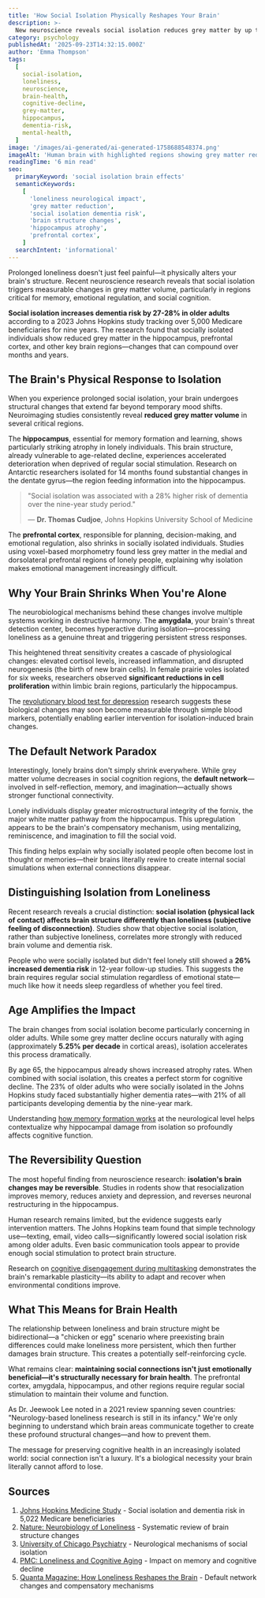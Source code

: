 ```yaml
---
title: 'How Social Isolation Physically Reshapes Your Brain'
description: >-
  New neuroscience reveals social isolation reduces grey matter by up to 5% per decade in key brain regions, increasing dementia risk by 27% in older adults.
category: psychology
publishedAt: '2025-09-23T14:32:15.000Z'
author: 'Emma Thompson'
tags:
  [
    social-isolation,
    loneliness,
    neuroscience,
    brain-health,
    cognitive-decline,
    grey-matter,
    hippocampus,
    dementia-risk,
    mental-health,
  ]
image: '/images/ai-generated/ai-generated-1758688548374.png'
imageAlt: 'Human brain with highlighted regions showing grey matter reduction and hippocampus atrophy from social isolation'
readingTime: '6 min read'
seo:
  primaryKeyword: 'social isolation brain effects'
  semanticKeywords:
    [
      'loneliness neurological impact',
      'grey matter reduction',
      'social isolation dementia risk',
      'brain structure changes',
      'hippocampus atrophy',
      'prefrontal cortex',
    ]
  searchIntent: 'informational'
---
```


Prolonged loneliness doesn't just feel painful—it physically alters your brain's structure. Recent neuroscience research reveals that social isolation triggers measurable changes in grey matter volume, particularly in regions critical for memory, emotional regulation, and social cognition.

**Social isolation increases dementia risk by 27-28% in older adults** according to a 2023 Johns Hopkins study tracking over 5,000 Medicare beneficiaries for nine years. The research found that socially isolated individuals show reduced grey matter in the hippocampus, prefrontal cortex, and other key brain regions—changes that can compound over months and years.

## The Brain's Physical Response to Isolation

When you experience prolonged social isolation, your brain undergoes structural changes that extend far beyond temporary mood shifts. Neuroimaging studies consistently reveal **reduced grey matter volume** in several critical regions.

The **hippocampus**, essential for memory formation and learning, shows particularly striking atrophy in lonely individuals. This brain structure, already vulnerable to age-related decline, experiences accelerated deterioration when deprived of regular social stimulation. Research on Antarctic researchers isolated for 14 months found substantial changes in the dentate gyrus—the region feeding information into the hippocampus.

> "Social isolation was associated with a 28% higher risk of dementia over the nine-year study period."
>
> — **Dr. Thomas Cudjoe**, Johns Hopkins University School of Medicine

The **prefrontal cortex**, responsible for planning, decision-making, and emotional regulation, also shrinks in socially isolated individuals. Studies using voxel-based morphometry found less grey matter in the medial and dorsolateral prefrontal regions of lonely people, explaining why isolation makes emotional management increasingly difficult.

## Why Your Brain Shrinks When You're Alone

The neurobiological mechanisms behind these changes involve multiple systems working in destructive harmony. The **amygdala**, your brain's threat detection center, becomes hyperactive during isolation—processing loneliness as a genuine threat and triggering persistent stress responses.

This heightened threat sensitivity creates a cascade of physiological changes: elevated cortisol levels, increased inflammation, and disrupted neurogenesis (the birth of new brain cells). In female prairie voles isolated for six weeks, researchers observed **significant reductions in cell proliferation** within limbic brain regions, particularly the hippocampus.

The [revolutionary blood test for depression](/psychology/revolutionary-blood-test-depression-biomarkers) research suggests these biological changes may soon become measurable through simple blood markers, potentially enabling earlier intervention for isolation-induced brain changes.

## The Default Network Paradox

Interestingly, lonely brains don't simply shrink everywhere. While grey matter volume decreases in social cognition regions, the **default network**—involved in self-reflection, memory, and imagination—actually shows stronger functional connectivity.

Lonely individuals display greater microstructural integrity of the fornix, the major white matter pathway from the hippocampus. This upregulation appears to be the brain's compensatory mechanism, using mentalizing, reminiscence, and imagination to fill the social void.

This finding helps explain why socially isolated people often become lost in thought or memories—their brains literally rewire to create internal social simulations when external connections disappear.

## Distinguishing Isolation from Loneliness

Recent research reveals a crucial distinction: **social isolation (physical lack of contact) affects brain structure differently than loneliness (subjective feeling of disconnection)**. Studies show that objective social isolation, rather than subjective loneliness, correlates more strongly with reduced brain volume and dementia risk.

People who were socially isolated but didn't feel lonely still showed a **26% increased dementia risk** in 12-year follow-up studies. This suggests the brain requires regular social stimulation regardless of emotional state—much like how it needs sleep regardless of whether you feel tired.

## Age Amplifies the Impact

The brain changes from social isolation become particularly concerning in older adults. While some grey matter decline occurs naturally with aging (approximately **5.25% per decade** in cortical areas), isolation accelerates this process dramatically.

By age 65, the hippocampus already shows increased atrophy rates. When combined with social isolation, this creates a perfect storm for cognitive decline. The 23% of older adults who were socially isolated in the Johns Hopkins study faced substantially higher dementia rates—with 21% of all participants developing dementia by the nine-year mark.

Understanding [how memory formation works](/psychology/memory-formation-breakthrough-100-milliseconds-2025-09-20) at the neurological level helps contextualize why hippocampal damage from isolation so profoundly affects cognitive function.

## The Reversibility Question

The most hopeful finding from neuroscience research: **isolation's brain changes may be reversible**. Studies in rodents show that resocialization improves memory, reduces anxiety and depression, and reverses neuronal restructuring in the hippocampus.

Human research remains limited, but the evidence suggests early intervention matters. The Johns Hopkins team found that simple technology use—texting, email, video calls—significantly lowered social isolation risk among older adults. Even basic communication tools appear to provide enough social stimulation to protect brain structure.

Research on [cognitive disengagement during multitasking](/psychology/cognitive-disengagement-multitasking-brain-shutdown) demonstrates the brain's remarkable plasticity—its ability to adapt and recover when environmental conditions improve.

## What This Means for Brain Health

The relationship between loneliness and brain structure might be bidirectional—a "chicken or egg" scenario where preexisting brain differences could make loneliness more persistent, which then further damages brain structure. This creates a potentially self-reinforcing cycle.

What remains clear: **maintaining social connections isn't just emotionally beneficial—it's structurally necessary for brain health**. The prefrontal cortex, amygdala, hippocampus, and other regions require regular social stimulation to maintain their volume and function.

As Dr. Jeewook Lee noted in a 2021 review spanning seven countries: "Neurology-based loneliness research is still in its infancy." We're only beginning to understand which brain areas communicate together to create these profound structural changes—and how to prevent them.

The message for preserving cognitive health in an increasingly isolated world: social connection isn't a luxury. It's a biological necessity your brain literally cannot afford to lose.

## Sources

1. [Johns Hopkins Medicine Study](https://www.hopkinsmedicine.org/news/newsroom/news-releases/2023/01/new-studies-suggest-social-isolation-is-a-risk-factor-for-dementia-in-older-adults-point-to-ways-to-reduce-risk) - Social isolation and dementia risk in 5,022 Medicare beneficiaries
2. [Nature: Neurobiology of Loneliness](https://www.nature.com/articles/s41386-021-01058-7) - Systematic review of brain structure changes
3. [University of Chicago Psychiatry](https://psychiatry.uchicago.edu/news/how-social-isolation-affects-brain) - Neurological mechanisms of social isolation
4. [PMC: Loneliness and Cognitive Aging](https://pmc.ncbi.nlm.nih.gov/articles/PMC10357115/) - Impact on memory and cognitive decline
5. [Quanta Magazine: How Loneliness Reshapes the Brain](https://www.quantamagazine.org/how-loneliness-reshapes-the-brain-20230228/) - Default network changes and compensatory mechanisms
